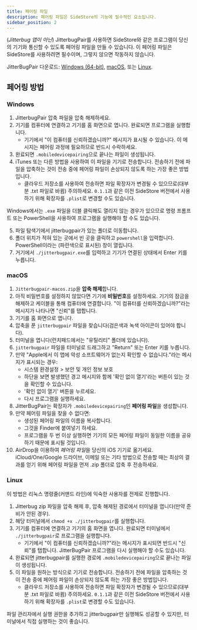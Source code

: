 ```yaml
---
title: 페어링 파일
description: 페어링 파일은 SideStore의 기능에 필수적인 요소입니다.
sidebar_position: 2
---
```


(*Jitterbug 앱이 아닌*) JitterbugPair를 사용하면 SideStore와 같은 프로그램이 당신의 기기와 통신할 수 있도록 페어링 파일을 만들 수 있습니다. 이 페어링 파일은 SideStore를 사용하려면 필수이며, 그렇지 않으면 작동하지 않습니다.

JitterBugPair 다운로드: [Windows (64-bit)](https://github.com/osy/Jitterbug/releases/download/v1.3.1/jitterbugpair-win64.zip), [macOS](https://github.com/SideStore/SideStore-Docs/releases/download/need-a-place-to-put-jittterbug/jitterbugpair), 또는 [Linux](https://github.com/osy/Jitterbug/releases/download/v1.3.1/jitterbugpair-linux.zip).

## 페어링 방법

### Windows

1. JitterbugPair 압축 파일을 압축 해제하세요.
2. 기기를 컴퓨터에 연결하고 기기를 홈 화면으로 엽니다. 완료되면 프로그램을 실행합니다.
    * 기기에서 "이 컴퓨터를 신뢰하겠습니까?" 메시지가 표시될 수 있습니다. 이 메시지는 페어링 과정에 필요하므로 반드시 수락하세요.
3. 완료되면 `.mobiledevicepairing`으로 끝나는 파일이 생성됩니다.
4. iTunes 또는 다른 방법을 사용하여 이 파일을 기기로 전송합니다. 전송하기 전에 파일을 압축하는 것이 전송 중에 페어링 파일이 손상되지 않도록 하는 가장 좋은 방법입니다.
    * 클라우드 저장소를 사용하여 전송하면 파일 확장자가 변경될 수 있으므로(대부분 .txt 파일로 바뀜) 주의하세요. `0.1.1`과 같은 이전 SideStore 버전에서 사용하기 위해 확장자를 `.plist`로 변경할 수도 있습니다.

Windows에서는 `.exe` 파일을 더블 클릭해도 열리지 않는 경우가 있으므로 명령 프롬프트 또는 PowerShell을 사용하여 프로그램을 실행해야 할 수도 있습니다.

5. 파일 탐색기에서 jitterbugpair가 있는 폴더로 이동합니다.
6. 폴더 위치가 적혀 있는 곳에서 빈 곳을 클릭하고 `powershell`을 입력합니다. PowerShell이라는 (파란색으로 표시된) 창이 열립니다.
7. 거기에서 `./jitterbugpair.exe`를 입력하고 기기가 연결된 상태에서 Enter 키를 누릅니다.

### macOS

1. `Jitterbugpair-macos.zip`을 **압축 해제**합니다.
2. 아직 비밀번호를 설정하지 않았다면 기기에 **비밀번호**를 설정하세요. 기기의 잠금을 해제하고 케이블을 통해 컴퓨터에 연결합니다. "이 컴퓨터를 신뢰하겠습니까?"라는 메시지가 나타나면 "신뢰"를 탭합니다.
3. 기기를 홈 화면으로 엽니다.
4. 압축을 푼 `jitterbugpair` 파일을 찾습니다(검은색과 녹색 아이콘이 있어야 합니다).
5. 터미널을 엽니다(런치패드에서는 "유틸리티" 폴더에 있습니다).
6. `jitterbugpair` 파일을 터미널로 드래그하고 "Return" 또는 Enter 키를 누릅니다.
7. 만약 "Apple에서 이 앱에 악성 소프트웨어가 없는지 확인할 수 없습니다."라는 메시지가 표시되는 경우: 
    - 시스템 환경설정 > 보안 및 개인 정보 보호
    - 하단을 보면 발생했던 경고 메시지와 함께 '확인 없이 열기'라는 버튼이 있는 것을 확인할 수 있습니다.
    - '확인 없이 열기' 버튼을 누르세요.
    - 다시 프로그램을 실행하세요.
8. JitterBugPair는 확장자가 `.mobiledevicepairing`인 **페어링 파일**을 생성합니다.
9. 만약 페어링 파일을 찾을 수 없다면:
    - 생성된 페어링 파일의 이름을 복사합니다.
    - 그것을 Finder에 붙여넣기 하세요.
    - 프로그램을 두 번 이상 실행하면 기기의 모든 페어링 파일이 동일한 이름을 공유하기 때문에 표시될 것입니다.
10. AirDrop을 이용하여 *페어링 파일*을 당신의 iOS 기기로 옮기세요. iCloud/One/Google 드라이브, 이메일 또는 기타 방법으로 전송할 때는 최상의 결과를 얻기 위해 페어링 파일을 먼저 .zip 폴더로 압축 후 전송하세요.

### Linux

이 방법은 리눅스 명령줄(커맨드 라인)에 익숙한 사용자를 전제로 진행합니다.

1. Jitterbug zip 파일을 압축 해제 후, 압축 해제된 경로에서 터미널을 엽니다(만약 준비가 안된 경우).
2. 해당 터미널에서 `chmod +x ./jitterbugpair`를 실행합니다.
3. 기기를 컴퓨터에 연결하고 기기의 홈 화면을 엽니다. 완료되면 터미널에서 `./jitterbugpair`로 프로그램을 실행합니다.
    * 기기에서 "이 컴퓨터를 신뢰하겠습니까?"라는 메시지가 표시되면 반드시 "신뢰"를 탭합니다. JitterBugPair 프로그램을 다시 실행해야 할 수도 있습니다.
4. 완료되면 jitterbugpair를 실행한 경로에 `.mobiledevicepairing`으로 끝나는 파일이 생성됩니다.
5. 이 파일을 원하는 방식으로 기기로 전송합니다. 전송하기 전에 파일을 압축하는 것이 전송 중에 페어링 파일이 손상되지 않도록 하는 가장 좋은 방법입니다.
    * 클라우드 저장소를 사용하여 전송하면 파일 확장자가 변경될 수 있으므로(대부분 .txt 파일로 바뀜) 주의하세요. `0.1.1`과 같은 이전 SideStore 버전에서 사용하기 위해 확장자를 `.plist`로 변경할 수도 있습니다.

파일 관리자에서 실행 권한을 추가하고 jitterbugpair만 실행해도 성공할 수 있지만, 터미널에서 직접 실행하는 것이 좋습니다.